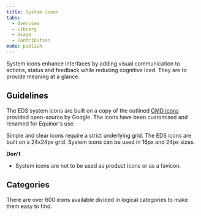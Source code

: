 ```yaml
---
title: System icons
tabs:
  - Overview
  - Library
  - Usage
  - Contribution
mode: publish
---
```


System icons enhance interfaces by adding visual communication to actions, status and feedback while reducing cognitive load. They are to provide meaning at a glance.

<!--One to two sentences as an introduction to the component-->

## Guidelines

<!--List how to use it, sizes, widths, grid interactions, color allowances -->

The EDS system icons are built on a copy of the outlined [GMD icons](https://material.io/tools/icons/?style=round 'Google Material Design Rounded Icons') provided open-source by Google. The icons have been customised and renamed for Equinor's use.

Simple and clear icons require a strict underlying grid. The EDS icons are built on a 24x24px grid. System icons can be used in 16px and 24px sizes.

**Don't**

<!--Bullet point list if needed -->

- System icons are not to be used as product icons or as a favicon.

## Categories

There are over 600 icons available divided in logical categories to make them easy to find.

<FigmaImage
  url="https://www.figma.com/file/BQjYMxdSdgRkdhKTDDU7L4KU/Assets?node-id=2%3A3"
  alt="Figma design for system icons"
/>
